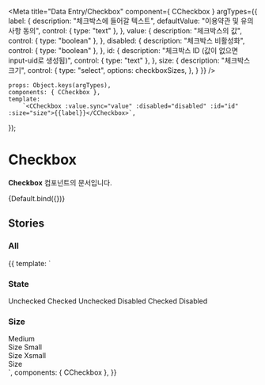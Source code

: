 
<Meta
    title="Data Entry/Checkbox"
    component={ CCheckbox }
    argTypes={{
        label: {
            description: "체크박스에 들어갈 텍스트",
            defaultValue: "이용약관 및 유의사항 동의",
            control: { type: "text" },
        },
        value: {
            description: "체크박스의 값",
            control: { type: "boolean" },
        },
        disabled: {
            description: "체크박스 비활성화",
            control: { type: "boolean" },
        },
        id: {
            description: "체크박스 ID (값이 없으면 input-uid로 생성됨)",
            control: { type: "text" },
        },
        size: {
            description: "체크박스 크기",
            control: {
                type: "select",
                options: checkboxSizes,
            },
        }
    }}
/>


    props: Object.keys(argTypes),
    components: { CCheckbox },
    template:
        `<CCheckbox :value.sync="value" :disabled="disabled" :id="id" :size="size">{{label}}</CCheckbox>`,
});

# Checkbox

**Checkbox** 컴포넌트의 문서입니다.

<Story name="Default" height="100px">
    {Default.bind({})}
</Story>

<ArgsTable story="Default" />

## Stories
### All

<Canvas>
    <Story name="All" height="100px">
        {{
            template: `
                <div>
                    <div>
                        <h3>State</h3>
                        <CCheckbox :value="false">Unchecked</CCheckbox>
                        <CCheckbox :value="true">Checked</CCheckbox>
                        <CCheckbox disabled>Unchecked Disabled</CCheckbox>
                        <CCheckbox :value="true" disabled>Checked Disabled</CCheckbox>
                    </div>
                    <div class="mt-20">
                        <h3>Size</h3>
                        <CCheckbox size="medium" class="mb-4">Medium<br />Size</CCheckbox>
                        <CCheckbox size="small" class="mb-4">Small<br/>Size</CCheckbox>
                        <CCheckbox size="xsmall">Xsmall<br/>Size</CCheckbox>
                    </div>
                </div>
            `,
            components: { CCheckbox },
        }}
    </Story>
</Canvas>

